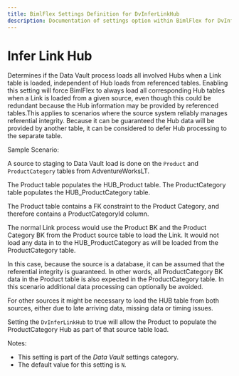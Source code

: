 ```yaml
---
title: BimlFlex Settings Definition for DvInferLinkHub
description: Documentation of settings option within BimlFlex for DvInferLinkHub
---
```

<head>
  <meta name="varigenceProduct" content="BimlFlex"></meta>
  <meta name="varigenceArticleType" content="Reference"></meta>
</head>

# Infer Link Hub

Determines if the Data Vault process loads all involved Hubs when a Link table is loaded, independent of Hub loads from referenced tables. Enabling this setting will force BimlFlex to always load all corresponding Hub tables when a Link is loaded from a given source, even though this could be redundant because the Hub information may be provided by referenced tables.This applies to scenarios where the source system reliably manages referential integrity. Because it can be guaranteed the Hub data will be provided by another table, it can be considered to defer Hub processing to the separate table.

Sample Scenario:

A source to staging to Data Vault load is done on the `Product` and `ProductCategory` tables from AdventureWorksLT.

The Product table populates the HUB_Product table. The ProductCategory table populates the HUB_ProductCategory table.

The Product table contains a FK constraint to the Product Category, and therefore contains a ProductCategoryId column.

The normal Link process would use the Product BK and the Product Category BK from the Product source table to load the Link. It would not load any data in to the HUB_ProductCategory as will be loaded from the ProductCategory table.

In this case, because the source is a database, it can be assumed that the referential integrity is guaranteed. In other words, all ProductCategory BK data in the Product table is also expected in the ProductCategory table. In this scenario additional data processing can optionally be avoided.

For other sources it might be necessary to load the HUB table from both sources, either due to late arriving data, missing data or timing issues.

Setting the `DvInferLinkHub` to true will allow the Product to populate the ProductCategory Hub as part of that source table load.

Notes:

* This setting is part of the *Data Vault* settings category.
* The default value for this setting is `N`.
